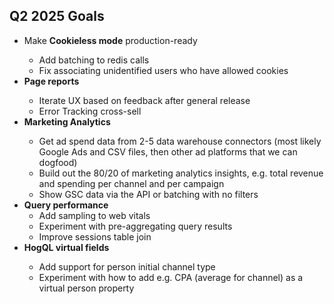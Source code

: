 ## Q2 2025 Goals

* Make **Cookieless mode** production-ready <TeamMember name="Robbie Coomber" photo />
  * Add batching to redis calls
  * Fix associating unidentified users who have allowed cookies
* **Page reports** <TeamMember name="Lucas Ricoy" photo />
  * Iterate UX based on feedback after general release
  * Error Tracking cross-sell
* **Marketing Analytics** <TeamMember name="Lucas Ricoy" photo />
  * Get ad spend data from 2-5 data warehouse connectors (most likely Google Ads and CSV files, then other ad platforms that we can dogfood)
  * Build out the 80/20 of marketing analytics insights, e.g. total revenue and spending per channel and per campaign
  * Show GSC data via the API or batching with no filters
* **Query performance**
  * Add sampling to web vitals <TeamMember name="Robbie Coomber" photo />
  * Experiment with pre-aggregating query results <TeamMember name="Lucas Ricoy" photo />
  * Improve sessions table join <TeamMember name="Robbie Coomber" photo />
* **HogQL virtual fields** <TeamMember name="Robbie Coomber" photo />
  * Add support for person initial channel type
  * Experiment with how to add e.g. CPA (average for channel) as a virtual person property

